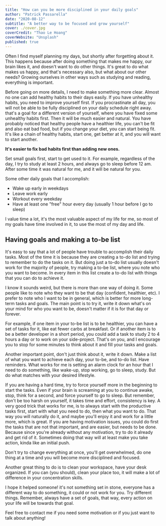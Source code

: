 ```yaml
---
title: "How can you be more disciplined in your daily goals"
author: "Patrick Passarella"
date: "2020-08-12"
subtitle: "A better way to be focused and grow yourself"
cover: ./cover.jpg
coverCredit: "Thao Le Hoang"
coverWebsite: "Unsplash"
published: true
---
```


Often I find myself planning my days, but shortly after forgetting about it. This happens because after doing something that makes me happy, our brain likes it, and doesn't want to do other things. It's great to do what makes us happy, and that's necessary also, but what about our other needs? Growing ourselves in other ways such as studying and reading, everything is important.

Before going on more details, I need to make something more clear. Almost no one can add healthy habits to their days easily. If you have unhealthy habits, you need to improve yourself first. If you procrastinate all day, you will not be able to be fully disciplined on your daily schedule right away. that's a goal for a different version of yourself, where you have fixed some unhealthy habits first. Then it will be much easier and natural. You have probably noticed that healthy people have a healthier life, you can't be fit and also eat bad food, but if you change your diet, you can start being fit. It's like a chain of healthy habits, start one, get better at it, and you will want to start another.

**It's easier to fix bad habits first than adding new ones.**

Set small goals first, start to get used to it. For example, regardless of the day, I try to study at least 2 hours, and always go to sleep before 12 am. After some time it was natural for me, and it will be natural for you.

Some other daily goals that I accomplish:

- Wake up early in weekdays
- Leave work early
- Workout every weekday
- Have at least one "free" hour every day (usually 1 hour before I go to sleep)

I value time a lot, it's the most valuable aspect of my life for me, so most of my goals have time involved in it, to use the most of my day and life.

## Having goals and making a to-be list

It's easy to say that a lot of people have trouble to accomplish their daily tasks. Most of the time it is because they are creating a to-do list and trying to remember to do the tasks on it. But doing just a to-do list usually doesn't work for the majority of people, try making a to-be list, where you note who you want to become. In every item in this list create a to-do list with things that you can do to achieve it.

I know it sounds weird, but there is more than one way of doing it. Some people like to note who they want to be that day (confident, healthier, etc). I prefer to note who I want to be in general, which is better for more long-term tasks and goals. The main point is to try it, write it down what's on your mind for who you want to be, doesn't matter if it is for that day or forever.

For example, if one item in your to-be list is to be healthier, you can have a set of tasks for it, like eat fewer carbs at breakfast. Or if another item is to be a better developer in a short period, you could add a task to study 2 to 4 hours a day or to work on your side-project. That's on you, and I encourage you to stop for some minutes to think about it and fill your tasks and goals.

Another important point, don't just think about it, write it down. Make a list of what you want to achieve each day, your to-be, and to-do list. Have reminders. What works for me is setting an alarm clock for an hour that I need to do something, like wake-up, stop working, go to sleep, study. But do what matches with your desired lifestyle.

If you are having a hard time, try to force yourself more in the beginning to start the tasks. Even if your brain is screaming at you to continue awake, stop, think for a second, and force yourself to go to sleep. But remember, don't be too harsh on yourself, it takes time and effort, consistency is key. A very good trick that works for me, is to always start with the productive tasks first, start with what you need to do, then what you want to do. That way you will naturally do it, and maybe you'll enjoy it and work for a little more, which is great. If you are having motivation issues, you could do first the tasks that are not that important, and are easier, but needs to be done. Because since you're already without any motivation, try to do it already and get rid of it. Sometimes doing that way will at least make you take action, kinda like an initial push.

Don't try to change everything at once, you'll get overwhelmed, do one thing at a time and you will become more disciplined and focused.

Another great thing to do is to clean your workspace, have your desk organized. If you can (you should), clean your place too, it will make a lot of difference in your concentration skills.

I hope it helped someone! it's not something set in stone, everyone has a different way to do something, it could or not work for you. Try different things. Remember, always have a set of goals, that way, every action on your life will be towards that goal.

Feel free to contact me if you need some motivation or if you just want to talk about anything!